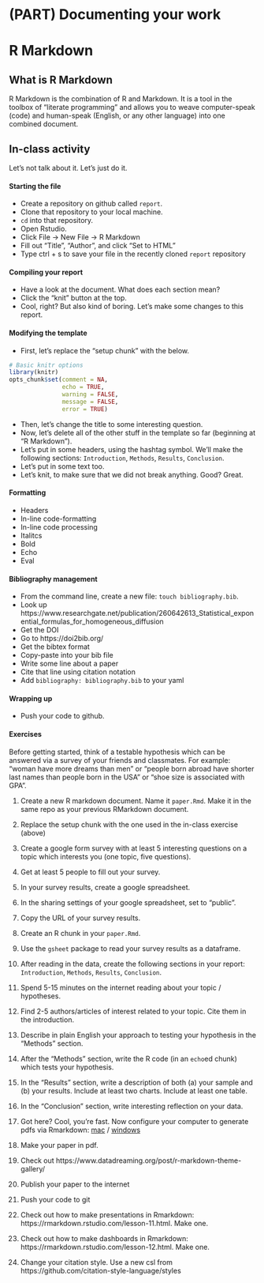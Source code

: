 # (PART) Documenting your work {-}

# R Markdown {#rmarkdown}

## What is R Markdown {-}

R Markdown is the combination of R and Markdown. It is a tool in the toolbox of "literate programming" and allows you to weave computer-speak (code) and human-speak (English, or any other language) into one combined document.

## In-class activity {-}

Let's not talk about it. Let's just do it.

#### Starting the file {-}

- Create a repository on github called `report`.  
- Clone that repository to your local machine.  
- `cd` into that repository.  
- Open Rstudio.  
- Click File -> New File -> R Markdown  
- Fill out "Title", "Author", and click "Set to HTML"  
- Type  ctrl + s to save your file in the recently cloned `report` repository  

#### Compiling your report {-}

- Have a look at the document. What does each section mean?  
- Click the "knit" button at the top.  
- Cool, right? But also kind of boring. Let's make some changes to this report.  

#### Modifying the template {-}

- First, let's replace the "setup chunk" with the below.  

```r
# Basic knitr options
library(knitr)
opts_chunk$set(comment = NA, 
               echo = TRUE, 
               warning = FALSE, 
               message = FALSE, 
               error = TRUE)
```

- Then, let's change the title to some interesting question.  
- Now, let's delete all of the other stuff in the template so far (beginning at "R Markdown").  
- Let's put in some headers, using the hashtag symbol. We'll make the following sections: `Introduction`, `Methods`, `Results`, `Conclusion`.  
- Let's put in some text too.  
- Let's knit, to make sure that we did not break anything.  Good? Great.  


#### Formatting {-}

- Headers  
- In-line code-formatting  
- In-line code processing  
- Italitcs  
- Bold  
- Echo  
- Eval  

#### Bibliography management {-}

- From the command line, create a new file: `touch bibliography.bib`.  
- Look up https://www.researchgate.net/publication/260642613_Statistical_exponential_formulas_for_homogeneous_diffusion  
- Get the DOI  
- Go to https://doi2bib.org/  
- Get the bibtex format  
- Copy-paste into your bib file  
- Write some line about a paper  
- Cite that line using citation notation  
- Add `bibliography: bibliography.bib` to your yaml


#### Wrapping up {-}


- Push your code to github.  




#### Exercises

Before getting started, think of a testable hypothesis which can be answered via a survey of your friends and classmates. For example: "woman have more dreams than men" or "people born abroad have shorter last names than people born in the USA" or "shoe size is associated with GPA".  

1. Create a new R markdown document. Name it `paper.Rmd`. Make it in the same repo as your previous RMarkdown document.

2. Replace the setup chunk with the one used in the in-class exercise (above)

3. Create a google form survey with at least 5 interesting questions on a topic which interests you (one topic, five questions).

4. Get at least 5 people to fill out your survey. 

5. In your survey results, create a google spreadsheet.  

6. In the sharing settings of your google spreadsheet, set to "public".  

7. Copy the URL of your survey results.  

8. Create an R chunk in your `paper.Rmd`.  

9. Use the `gsheet` package to read your survey results as a dataframe.

10. After reading in the data, create the following sections in your report: `Introduction`, `Methods`, `Results`, `Conclusion`. 

11. Spend 5-15 minutes on the internet reading about your topic / hypotheses. 

12. Find 2-5 authors/articles of interest related to your topic. Cite them in the introduction.

13. Describe in plain English your approach to testing your hypothesis in the "Methods" section.

14. After the "Methods" section, write the R code (in an `echo`ed chunk) which tests your hypothesis.

15. In the "Results" section, write a description of both (a) your sample and (b) your results. Include at least two charts. Include at least one table.

16. In the "Conclusion" section, write interesting reflection on your data.

17. Got here? Cool, you're fast. Now configure your computer to generate pdfs via Rmarkdown: [mac](https://medium.com/@sorenlind/create-pdf-reports-using-r-r-markdown-latex-and-knitr-on-macos-high-sierra-e7b5705c9fd) / [windows](https://medium.com/@sorenlind/create-pdf-reports-using-r-r-markdown-latex-and-knitr-on-windows-10-952b0c48bfa9)

18. Make your paper in pdf.  

19. Check out https://www.datadreaming.org/post/r-markdown-theme-gallery/

20. Publish your paper to the internet

21. Push your code to git

22. Check out how to make presentations in Rmarkdown: https://rmarkdown.rstudio.com/lesson-11.html. Make one.  

23. Check out how to make dashboards in Rmarkdown: https://rmarkdown.rstudio.com/lesson-12.html. Make one.

24. Change your citation style. Use a new csl from https://github.com/citation-style-language/styles

